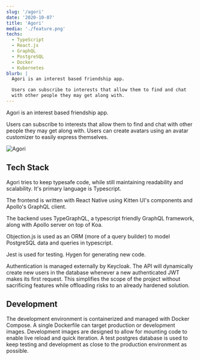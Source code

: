 ```yaml
---
slug: '/agori'
date: '2020-10-07'
title: 'Agori'
media: './feature.png'
techs:
  - TypeScript
  - React.js
  - GraphQL
  - PostgreSQL
  - Docker
  - Kubernetes
blurb: |
  Agori is an interest based friendship app.

  Users can subscribe to interests that allow them to find and chat
  with other people they may get along with.
---
```


Agori is an interest based friendship app.

Users can subscribe to interests that allow them to find and chat with other people they may get along with. Users can create avatars using an avatar customizer to easily express themselves.

![Agori](./feature.png)

## Tech Stack

Agori tries to keep typesafe code, while still maintaining readability and scalability. It's primary language is Typescript.

The frontend is written with React Native using Kitten UI's components and Apollo's GraphQL client.

The backend uses TypeGraphQL, a typescript friendly GraphQL framework, along with Apollo server on top of Koa.

Objection.js is used as an ORM (more of a query builder) to model PostgreSQL data and queries in typescript.

Jest is used for testing. Hygen for generating new code.

Authentication is managed externally by Keycloak. The API will dynamically create new users in the database whenever a new authenticated JWT makes its first request. This simplifies the scope of the project without sacrificing features while offloading risks to an already hardened solution.

## Development

The development environment is containerized and managed with Docker Compose. A single Dockerfile can target production or development images. Development images are designed to allow for mounting code to enable live reload and quick iteration. A test postgres database is used to keep testing and development as close to the production environment as possible.
